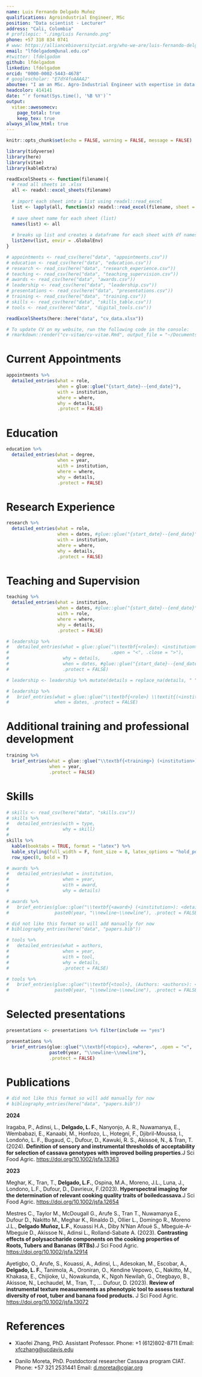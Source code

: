 ```yaml
---
name: Luis Fernando Delgado Muñoz
qualifications: Agroindustrial Engineer, MSc
position: "Data scientist - Lecturer"
address: "Cali, Colombia"
# profilepic: "./img/Luis Fernando.png"
phone: +57 318 834 0741
# www: https://alliancebioversityciat.org/who-we-are/luis-fernando-delgado
email: "lfdelgadom@unal.edu.co"
#twitter: lfdelgadom
github: lfdelgadom
linkedin: lfdelgadom
orcid: "0000-0002-5443-4678"
# googlescholar: "E7dY4foAAAAJ"
aboutme: "I am an MSc. Agro-Industrial Engineer with expertise in data handling and analysis in agronomy. My experience spans roles as a data scientist in cassava breeding at Alliance of Bioversity and CIAT, and as a professor. I combine data-driven approaches with agricultural studies, proficient in R, Python, command line, and GIT/GitHub. Skilled in managing large datasets, developing statistical models, and effective communication. My commitment to data science in agriculture is underscored by my dedication to teaching and empowering the next generation of professionals."
headcolor: 414141
date: "`r format(Sys.time(), '%B %Y')`"
output: 
  vitae::awesomecv:
    page_total: true
    keep_tex: true
always_allow_html: true
---
```


```r
knitr::opts_chunk$set(echo = FALSE, warning = FALSE, message = FALSE)

library(tidyverse)
library(here)
library(vitae)
library(kableExtra)
```

```r
readExcelSheets <- function(filename){
  # read all sheets in .xlsx 
  all <- readxl::excel_sheets(filename)
  
  # import each sheet into a list using readxl::read_excel
  list <- lapply(all, function(x) readxl::read_excel(filename, sheet = x))
  
  # save sheet name for each sheet (list)
  names(list) <- all
  
  # breaks up list and creates a dataframe for each sheet with df names matching sheet names
  list2env(list, envir = .GlobalEnv)
}
```

```r
# appointments <- read_csv(here("data", "appointments.csv"))
# education <- read_csv(here("data", "education.csv"))
# research <- read_csv(here("data", "research_experience.csv"))
# teaching <- read_csv(here("data", "teaching_supervision.csv"))
# awards <- read_csv(here("data", "awards.csv"))
# leadership <- read_csv(here("data", "leadership.csv"))
# presentations <- read_csv(here("data", "presentations.csv"))
# training <- read_csv(here("data", "training.csv"))
# skills <- read_csv(here("data", "skills_table.csv"))
# tools <- read_csv(here("data", "digital_tools.csv"))

readExcelSheets(here::here("data", "cv_data.xlsx"))
```

```r
# To update CV on my website, run the following code in the console:
# rmarkdown::render("cv-vitae/cv-vitae.Rmd", output_file = "~/Documents/SR/website-apero/static/files/cv-vitae.pdf")
```

# Current Appointments

```r
appointments %>% 
  detailed_entries(what = role,
                   when = glue::glue("{start_date}--{end_date}"),
                   with = institution,
                   where = where,
                   why = details,
                   .protect = FALSE)
```

# Education

```r
education %>% 
  detailed_entries(what = degree, 
                   when = year, 
                   with = institution, 
                   where = where, 
                   why = details,
                   .protect = FALSE)
```

# Research Experience

```r
research %>%
  detailed_entries(what = role,
                   when = dates, #glue::glue("{start_date}--{end_date}"),
                   with = institution,
                   where = where,
                   why = details,
                   .protect = FALSE)
```

\newpage

# Teaching and Supervision

```r
teaching %>%
  detailed_entries(what = institution,
                   when = dates, #glue::glue("{start_date}--{end_date}"),
                   with = role,
                   where = where,
                   why = details,
                   .protect = FALSE)
```

```r
# leadership %>%
#   detailed_entries(what = glue::glue("\\textbf{<role>}: <institution> (<where>)",
#                                      .open = "<", .close = ">"),
#                    why = details,
#                    when = dates, #glue::glue("{start_date}--{end_date}"), 
#                    .protect = FALSE)

# leadership <- leadership %>% mutate(details = replace_na(details, " "))

# leadership %>%
#   brief_entries(what = glue::glue("\\textbf{<role>} \\textit{(<institution>)}. <details>", .open = "<", .close = ">"),
#                 when = dates, .protect = FALSE)
```

# Additional training and professional development

```r
training %>%
  brief_entries(what = glue::glue("\\textbf{<training>} (<institution>)", .open = "<", .close = ">"),
                when = year, 
                .protect = FALSE)
```

# Skills

```r
# skills <- read_csv(here("data", "skills.csv"))
# skills %>%
#   detailed_entries(with = type,
#                    why = skill)
# 
skills %>%
  kable(booktabs = TRUE, format = "latex") %>%
  kable_styling(full_width = F, font_size = 8, latex_options = "hold_position") %>%
  row_spec(0, bold = T)
```

```r
# awards %>% 
#   detailed_entries(what = institution,
#                    when = year,
#                    with = award,
#                    why = details)

# awards %>%
#   brief_entries(glue::glue("\\textbf{<award>} (<institution>): <details>", .open = "<", .close = ">"),
#                 paste0(year, "\\newline~\\newline"), .protect = FALSE)
```

```r
# did not like this format so will add manually for now
# bibliography_entries(here("data", "papers.bib")) 
```

```r
# tools %>%
#   detailed_entries(what = authors,
#                    when = year,
#                    with = tool,
#                    why = details,
#                    .protect = FALSE)

# tools %>% 
#   brief_entries(glue::glue("\\textbf{<tool>}, (Authors: <authors>): <details>", .open = "<", .close = ">"),
#                 paste0(year, "\\newline~\\newline"), .protect = FALSE)
```


# Selected presentations

```r
presentations <- presentations %>% filter(include == "yes")

presentations %>%
  brief_entries(glue::glue("\\textbf{<topic>}, <where>", .open = "<", .close = ">"),
                paste0(year, "\\newline~\\newline"),
                .protect = FALSE)
```

\newpage

# Publications

\footnotesize

```r
# did not like this format so will add manually for now
# bibliography_entries(here("data", "papers.bib")) 
```

\setlength{\leftskip}{0cm}

**2024**

\setlength{\leftskip}{1cm}

Iragaba, P., Adinsi, L., **Delgado, L. F.**, Nanyonjo, A. R., Nuwamanya, E., Wembabazi, E., Kanaabi, M., Honfozo, L., Hotegni, F., Djibril-Moussa, I., Londoño, L. F., Bugaud, C., Dufour, D., Kawuki, R. S., Akissoé, N., & Tran, T.(2024). **Definition of sensory and instrumental thresholds of acceptability for selection of cassava genotypes with improved boiling properties**.J Sci Food Agric. <https://doi.org/10.1002/jsfa.13363>

\setlength{\leftskip}{0cm}

**2023**

\setlength{\leftskip}{1cm}

Meghar, K., Tran, T., **Delgado, L.F.**, Ospina, M.A., Moreno, J.L., Luna, J., Londono, L.F., Dufour, D., Davrieux, F.(2023). **Hyperspectral imaging for the determination of relevant cooking quality traits of boiledcassava**.J Sci Food Agric. <https://doi.org/10.1002/jsfa.12654>

Mestres C., Taylor M., McDougall G., Arufe S., Tran T., Nuwamanya E., Dufour D., Nakitto M., Meghar K., Rinaldo D., Ollier L., Domingo R., Moreno J.L., **Delgado Muñoz, L.F.**, Kouassi H.A., Diby N'Nan Afoué S., Mbeguie-A-Mbeguie D., Akissoe N., Adinsi L., Rolland-Sabate A. (2023). **Contrasting effects of polysaccharide components on the cooking properties of Roots, Tubers and Bananas (RTBs)**.J Sci Food Agric. <https://doi.org/10.1002/jsfa.12914>

Ayetigbo, O., Arufe, S., Kouassi, A., Adinsi, L., Adesokan, M., Escobar, A., **Delgado, L. F.**, Tanimola, A., Oroniran, O., Kendine Vepowo, C., Nakitto, M., Khakasa, E., Chijioke, U., Nowakunda, K., Ngoh Newilah, G., Otegbayo, B., Akissoe, N., Lechaudel, M., Tran, T., ... Dufour, D. (2023). **Review of instrumental texture measurements as phenotypic tool to assess textural diversity of root, tuber and banana food products.** J Sci Food Agric. <https://doi.org/10.1002/jsfa.13072>

# References

-   Xiaofei Zhang, PhD. Assistant Professor. Phone: +1 (612)802-8711 Email: [xfczhang\@ucdavis.edu](mailto:xfczhang@ucdavis.edu){.email}

-   Danilo Moreta, PhD. Postdoctoral researcher Cassava program CIAT. Phone: +57 321 2531441 Email: [d.moreta\@cgiar.org](mailto:d.moreta@cgiar.org){.email}
